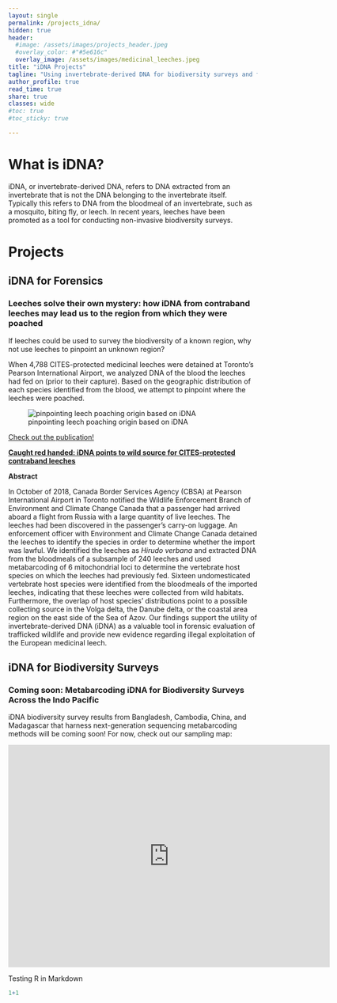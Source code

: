 ```yaml
---
layout: single
permalink: /projects_idna/
hidden: true
header:
  #image: /assets/images/projects_header.jpeg
  #overlay_color: #"#5e616c"
  overlay_image: /assets/images/medicinal_leeches.jpeg
title: "iDNA Projects"
tagline: "Using invertebrate-derived DNA for biodiversity surveys and forensic cases"   
author_profile: true
read_time: true
share: true
classes: wide
#toc: true
#toc_sticky: true

---
```


# What is iDNA?

iDNA, or invertebrate-derived DNA, refers to DNA extracted from an invertebrate that is not the DNA belonging to the invertebrate itself. Typically this refers to DNA from the bloodmeal of an invertebrate, such as a mosquito, biting fly, or leech. In recent years, leeches have been promoted as a tool for conducting non-invasive biodiversity surveys.

# Projects

## iDNA for Forensics

### Leeches solve their own mystery: how iDNA from contraband leeches may lead us to the region from which they were poached

If leeches could be used to survey the biodiversity of a known region, why not use leeches to pinpoint an unknown region?

When 4,788 CITES-protected medicinal leeches were detained at Toronto's Pearson International Airport, we analyzed DNA of the blood the leeches had fed on (prior to their capture). Based on the geographic distribution of each species identified from the blood, we attempt to pinpoint where the leeches were poached.

![pinpointing leech poaching origin based on iDNA](/assets/images/YYZ.gif)

[Check out the publication!](https://doi.org/10.1007/s10344-020-01419-5)

[**Caught red handed: iDNA points to wild source for CITES-protected contraband leeches**](https://doi.org/10.1007/s10344-020-01419-5)

**Abstract**

In October of 2018, Canada Border Services Agency (CBSA) at Pearson International Airport in Toronto notified the Wildlife Enforcement Branch of Environment and Climate Change Canada that a passenger had arrived aboard a flight from Russia with a large quantity of live leeches. The leeches had been discovered in the passenger’s carry-on luggage. An enforcement officer with Environment and Climate Change Canada detained the leeches to identify the species in order to determine whether the import was lawful. We identified the leeches as *Hirudo verbana* and extracted DNA from the bloodmeals of a subsample of 240 leeches and used metabarcoding of 6 mitochondrial loci to determine the vertebrate host species on which the leeches had previously fed. Sixteen undomesticated vertebrate host species were identified from the bloodmeals of the imported leeches, indicating that these leeches were collected from wild habitats. Furthermore, the overlap of host species’ distributions point to a possible collecting source in the Volga delta, the Danube delta, or the coastal area region on the east side of the Sea of Azov. Our findings support the utility of invertebrate-derived DNA (iDNA) as a valuable tool in forensic evaluation of trafficked wildlife and provide new evidence regarding illegal exploitation of the European medicinal leech.

## iDNA for Biodiversity Surveys

### Coming soon: Metabarcoding iDNA for Biodiversity Surveys Across the Indo Pacific

iDNA biodiversity survey results from Bangladesh, Cambodia, China, and Madagascar that harness next-generation sequencing metabarcoding methods will be coming soon!
For now, check out our sampling map:

<iframe seamless frameborder="0" src="https://prod-useast-a.online.tableau.com/t/kalaniwilliams/views/MBCCSamplingMap/Sheet1?:showAppBanner=false&:display_count=n&:showVizHome=n&:origin=viz_share_link" width = '650' height = '450' scrolling='yes' ></iframe>

Testing R in Markdown

```r
1+1
```
